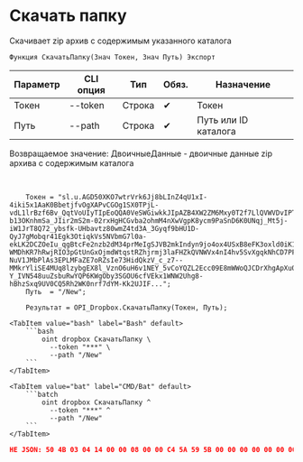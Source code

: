 ﻿---
sidebar_position: 12
description: Скачать папку и другие функции для работы с Dropbox в Открытом пакете интеграций - бесплатной open-source библиотеке интеграций для 1С:Предприятие 8, OneScript и CLI
keywords: [1C, 1С, 1С:Предприятие, 1С:Предприятие 8.3, API, Интеграция, Сервисы, Обмен, OneScript, CLI, Dropbox]
---


# Скачать папку
 Скачивает zip архив с содержимым указанного каталога



`Функция СкачатьПапку(Знач Токен, Знач Путь) Экспорт`

  | Параметр | CLI опция | Тип | Обяз. | Назначение |
  |-|-|-|-|-|
  | Токен | --token | Строка | &#x2714; | Токен |
  | Путь | --path | Строка | &#x2714; | Путь или ID каталога |

  
  Возвращаемое значение:   ДвоичныеДанные - двоичные данные zip архива с содержимым каталога

<br/>



```bsl title="Пример использования для 1С:Предприятие/OneScript"
    Токен = "sl.u.AGD50XKO7wtrVrk6Jj8bLInZ4qU1xI-4iki5x1AaK0BbetjfvOgXAPvCGOg1SX0TPjL-vdL1lrBzf6Bv_QqtVoUIyTIpEoQQA0VeSWGiwkkJIpAZB4XW2ZM6Mxy0T2f7LlQVWVDvIPTgWuxfnjxBDEE8Aj6BXgp18lcpXi-b13OKnhmSa_JIir2mS2m-02rxHgHCGvba2ohmM4nXwVgpK8ycm9PaSnD6K0UNqj_Mt5j-iW1JrT8Q72_ybsfk-UHbavtz80wmZ4td3A_3Gyqf9bHU1D-QyJ7gMobqr41Egk3OtiqkVs5NVbmG7l0a-ekLK2DCZOeIu_qgBtcFe2nzb2dM34prMeIgSJVB2mkIndyn9jo4ox4USxB8eFK3oxld0iK1ZiPhEKw9lcd0YYJt0R4DAKxJjGPW9WBTpBAjVralqcNAx-WMDhKR7hRwjRIO3pGtUnGxOjmdWtqstRZhjrmj3laFHZkQVNWVx4nI4hv5SvXgqkNhCD7PFI9SZppme8h1K-NuV1JMbPlAs3EPLMFaZE7oRZsIe73HidQkzV_c_z7--MMkrYliSE4MUq8lzybgEX8l_VznO6uH6v1NEY_5vCoYQZL2Ecc09E8mWWoQJCDrXhgApXu0EPvuQ26OpFmrgd1USEb-Y_IVN548uuZsbuRwYQP6KWgOby3SGOU6cfVEkx1WNW2Uhg8-hBhzSxq9UV0CQ5Rh2WK0nrf7dYM-Kk2UJIF...";
    Путь  = "/New";

    Результат = OPI_Dropbox.СкачатьПапку(Токен, Путь);
```
    

 <Tabs>
  
    <TabItem value="bash" label="Bash" default>
        ```bash
            oint dropbox СкачатьПапку \
              --token "***" \
              --path "/New"
        ```
    </TabItem>
  
    <TabItem value="bat" label="CMD/Bat" default>
        ```batch
            oint dropbox СкачатьПапку ^
              --token "***" ^
              --path "/New"
        ```
    </TabItem>
</Tabs>


```json title="Результат"
НЕ JSON: 50 4B 03 04 14 00 00 08 00 00 C4 5A 59 5B 00 00 00 00 00 00 00 00 00 00 00 00 04 00 09 00 4E 65 77 2F 55 54 05 00 01 E1 B2 FC 68 50 4B 03 04 14 00 08 08 00 00 4F 87 AF 58 00 00 00 00 00 00 00…
```
